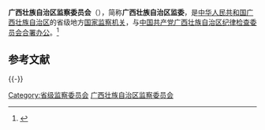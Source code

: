 {{Infobox PRCG
|机构名称 = 广西壮族自治区监察委员会<br>{{lang|za|Gvangjsih Bouxcuengh Swcigih Genhcaz Veijyenzvei}}
|标志1    = National Emblem of the People's Republic of China.svg
|标志1说明 = 
|标志2    =
|标志2说明 =
|中共合署办公 = [[中国共产党广西壮族自治区纪律检查委员会|中国共产党广西壮族自治区纪律检查委员会]]
|人员链接 = 
|职位1    = 主任
|人员1    = 
|职位2    = 副主任
|人员2    = 
|人数2    = 
|授权法源 = 
|组织法规 =
|成立时间 = 
|被接替者 = [[广西壮族自治区监察厅|广西壮族自治区监察厅]]
|业务上级 = [[中华人民共和国国家监察委员会|中华人民共和国国家监察委员会]]
|组织上级 = [[广西壮族自治区人民代表大会|广西壮族自治区人民代表大会]]<br />[[广西壮族自治区人民代表大会常务委员会|广西壮族自治区人民代表大会常务委员会]]
|中共上级 = [[中国共产党中央纪律检查委员会|中国共产党中央纪律检查委员会]]
|中共本级 = [[中国共产党广西壮族自治区纪律检查委员会|中国共产党广西壮族自治区纪律检查委员会]]（[[合署办公|合署办公]]）（监察委不设[[党组|党组]]）
|机构类型 = 省级[[中华人民共和国国家监察机关|国家监察机关]]
|行政级别 = 副省级
|下级链接 = 
|场所1    = 
|地址1    = 
|邮编1    =
|电话1    =
|场所2    =
|地址2    = 
|电话2    = 
|官网2    = 
|官网     = http://www.gxjjw.gov.cn/
}}

'''广西壮族自治区监察委员会'''（{{lang-za|Gvangjsih Bouxcuengh Swcigih Genhcaz Veijyenzvei}}），简称'''广西壮族自治区监委'''，是[[中华人民共和国|中华人民共和国]][[广西壮族自治区|广西壮族自治区]]的省级地方[[中华人民共和国国家监察机关|国家监察机关]]，与[[中国共产党广西壮族自治区纪律检查委员会|中国共产党广西壮族自治区纪律检查委员会]][[合署办公|合署办公]]。<ref>{{Cite web|title=国家监察体制改革试点的重大阶段性成果——省级监察委员会诞生记|url=http://www.ccdi.gov.cn/toutiao/201802/t20180202_163150.html|accessdate=2020-08-12|work=中国纪检监察报}}</ref>

== 参考文献 ==
{{Reflist}}

{{-}}
{{党和国家机构|广西壮族自治区|level=高级}}
{{广西壮族自治区领导人}}
{{中华人民共和国各省级行政区|监察机关}}

[[Category:省级监察委员会|Category:省级监察委员会]]
[[Category:广西壮族自治区监察委员会|]]